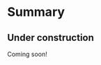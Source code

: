 # Summary

::: {.callout-warning}
# Under construction {.unnumbered .uncounted .unlisted}

Coming soon!
:::

